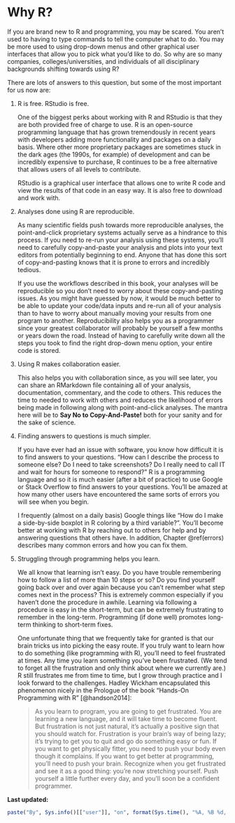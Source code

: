 # Why R? {#whyR}

If you are brand new to R and programming, you may be scared.  You aren't used to having to type commands to tell the computer what to do.  You may be more used to using drop-down menus and other graphical user interfaces that allow you to pick what you'd like to do.  So why are so many companies, colleges/universities, and individuals of all disciplinary backgrounds shifting towards using R?

There are lots of answers to this question, but some of the most important for us now are:

1. R is free.  RStudio is free.

    One of the biggest perks about working with R and RStudio is that they are both provided free of charge to use.  R is an open-source programming language that has grown tremendously in recent years with developers adding more functionality and packages on a daily basis.  Where other more proprietary packages are sometimes stuck in the dark ages (the 1990s, for example) of development and can be incredibly expensive to purchase, R continues to be a free alternative that allows users of all levels to contribute.
    
    RStudio is a graphical user interface that allows one to write R code and view the results of that code in an easy way.  It is also free to download and work with.
    
2. Analyses done using R are reproducible.

    As many scientific fields push towards more reproducible analyses, the point-and-click proprietary systems actually serve as a hindrance to this process.  If you need to re-run your analysis using these systems, you'll need to carefully copy-and-paste your analysis and plots into your text editors from potentially beginning to end.  Anyone that has done this sort of copy-and-pasting knows that it is prone to errors and incredibly tedious.  
    
    If you use the workflows described in this book, your analyses will be reproducible so you don't need to worry about these copy-and-pasting issues.  As you might have guessed by now, it would be much better to be able to update your code/data inputs and re-run all of your analysis than to have to worry about manually moving your results from one program to another.  Reproducibility also helps you as a programmer since your greatest collaborator will probably be yourself a few months or years down the road.  Instead of having to carefully write down all the steps you took to find the right drop-down menu option, your entire code is stored.  
    
3. Using R makes collaboration easier.

    This also helps you with collaboration since, as you will see later, you can share an RMarkdown file containing all of your analysis, documentation, commentary, and the code to others.  This reduces the time to needed to work with others and reduces the likelihood of errors being made in following along with point-and-click analyses.   The mantra here will be to **Say No to Copy-And-Paste!** both for your sanity and for the sake of science.
    
4. Finding answers to questions is much simpler.

    If you have ever had an issue with software, you know how difficult it is to find answers to your questions.  "How can I describe the process to someone else?  Do I need to take screenshots? Do I really need to call IT and wait for hours for someone to respond?"  R is a programming language and so it is much easier (after a bit of practice) to use Google or Stack Overflow to find answers to your questions.  You'll be amazed at how many other users have encountered the same sorts of errors you will see when you begin.  
    
    I frequently (almost on a daily basis) Google things like "How do I make a side-by-side boxplot in R coloring by a third variable?".  You'll become better at working with R by reaching out to others for help and by answering questions that others have.  In addition, Chapter \@ref(errors) describes many common errors and how you can fix them.
    
5. Struggling through programming helps you learn.

    We all know that learning isn't easy.  Do you have trouble remembering how to follow a list of more than 10 steps or so?  Do you find yourself going back over and over again because you can't remember what step comes next in the process?  This is extremely common especially if you haven't done the procedure in awhile.  Learning via following a procedure is easy in the short-term, but can be extremely frustrating to remember in the long-term.  Programming (if done well) promotes long-term thinking to short-term fixes.  
    
    One unfortunate thing that we frequently take for granted is that our brain tricks us into picking the easy route.  If you truly want to learn how to do something (like programming with R), you'll need to feel frustrated at times.  Any time you learn something you've been frustrated.  (We tend to forget all the frustration and only think about where we currently are.)  R still frustrates me from time to time, but I grow through practice and I look forward to the challenges.  Hadley Wickham encapsulated this phenomenon nicely in the Prologue of the book "Hands-On Programming with R" [@handson2014]:
    
    > As you learn to program, you are going to get frustrated. You are learning a new language, and it will take time to become fluent. But frustration is not just natural, it’s actually a positive sign that you should watch for. Frustration is your brain’s way of being lazy; it’s trying to get you to quit and go do something easy or fun. If you want to get physically fitter, you need to push your body even though it complains. If you want to get better at programming, you’ll need to push your brain. Recognize when you get frustrated and see it as a good thing: you’re now stretching yourself. Push yourself a little further every day, and you’ll soon be a confident programmer.

**Last updated:**

```r
paste("By", Sys.info()[["user"]], "on", format(Sys.time(), "%A, %B %d, %Y %X %Z"))
```